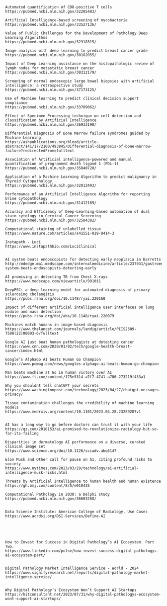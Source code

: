 ```comment



Automated quantification of CD8-positive T cells
https://pubmed.ncbi.nlm.nih.gov/32205483/

Artificial Intelligence-based screening of mycobacteria
https://pubmed.ncbi.nlm.nih.gov/33527136/

Value of Public Challenges for the Development of Pathology Deep Learning Algorithms
https://pubmed.ncbi.nlm.nih.gov/32318315/

Image analysis with deep learning to predict breast cancer grade
https://pubmed.ncbi.nlm.nih.gov/30182055/

Impact of Deep Learning assistance on the histopathologic review of lymph nodes for metastatic breast cancer
https://pubmed.ncbi.nlm.nih.gov/30312179/

Screening of normal endoscopic large bowel biopsies with artificial intelligence: a retrospective study
https://pubmed.ncbi.nlm.nih.gov/37173125/

Use of Machine learning to predict clinical decision support compliance
https://pubmed.ncbi.nlm.nih.gov/33709062/

Effect of Specimen Processing technique on cell detection and classification by Artificial Intelligence
https://pubmed.ncbi.nlm.nih.gov/36933198/

Differential Diagnosis of Bone Marrow failure syndromes guided by Machine Learning 
https://ashpublications.org/blood/article-abstract/141/17/2100/493845/Differential-diagnosis-of-bone-marrow-failure?redirectedFrom=fulltext

Association of Artificial intelligence-powered and manual quantification of programmed death ligand 1 (PDL-1)
https://pubmed.ncbi.nlm.nih.gov/35840720/

Application of a Machine Learning Algorithm to predict malignancy in Thyroid Cytopathology
https://pubmed.ncbi.nlm.nih.gov/32012493/

Performance of an Artificial Intelligence Algorithm for reporting Urine Cytopathology
https://pubmed.ncbi.nlm.nih.gov/31412169/

Accuracy and Efficiency of Deep-Learning-based automation of dual stain cytology in Cervical Cancer Screening
https://pubmed.ncbi.nlm.nih.gov/32584382/

Computational staining of unlabelled tissue
https://www.nature.com/articles/s41551-019-0414-3

Instapath - Luci
https://www.instapathbio.com/LuciClinical


AI system beats endoscopists for detecting early neoplasia in Barretts 
http://mdedge.ma1.medscape.com/internalmedicine/article/237931/gastroenterology/ai-system-beats-endoscopists-detecting-early

AI promising in detecting TB from Chest X-rays
https://www.medscape.com/viewarticle/991011

DeepPSC: a deep learning model for automated diagnosis of primary sclerosing cholangitis
https://pubs.rsna.org/doi/10.1148/ryai.220160

Impact of different artificial intelligence user interfaces on lung nodule and mass detection
https://pubs.rsna.org/doi/abs/10.1148/ryai.220079

Machines match humans in image-based diagnosis
https://www.thelancet.com/journals/landig/article/PIIS2589-7500(22)00003-6/fulltext

Google AI just beat human pathologists at detecting cancer
https://www.cnn.com/2020/01/02/tech/google-health-breast-cancer/index.html

Google’s AlphaGo AI beats Human Go Champion
https://www.pcmag.com/news/googles-alphago-ai-beats-human-go-champion

Man beats machine at Go in human victory over AI
https://www.ft.com/content/175e5314-a7f7-4741-a786-273219f433a1

Why you shouldnt tell chatGPT your secrets
https://www.washingtonpost.com/technology/2023/04/27/chatgpt-messages-privacy/

Tissue contamination challenges the credibility of machine learning models 
https://www.medrxiv.org/content/10.1101/2023.04.28.23289287v1


AI has a long way to go before doctors can trust it with your life
https://qz.com/2016153/ai-promised-to-revolutionize-radiology-but-so-far-its-failing

Disparities in dermatology AI performance on a diverse, curated clinical image set 
https://www.science.org/doi/10.1126/sciadv.abq6147

Elon Musk and Other call for pause on AI, citing profound risks to society
https://www.nytimes.com/2023/03/29/technology/ai-artificial-intelligence-musk-risks.html

Threats by Artificial Intelligence to human health and human existence
https://gh.bmj.com/content/8/5/e010435

Computational Pathology in 2030: a Delphi study
https://pubmed.ncbi.nlm.nih.gov/36603288/


Data Science Institute: American College of Radiology, Use Cases
https://www.acrdsi.org/DSI-Services/Define-AI


 


```



```comment
How to Invest for Success in Digital Pathology’s AI Ecosystem. Part Two. 
https://www.linkedin.com/pulse/how-invest-success-digital-pathologys-ai-ecosystem-part/


Digital Pathology Market Intelligence Service - World - 2024
https://www.signifyresearch.net/reports/digital-pathology-market-intelligence-service/

  
Why Digital Pathology’s Ecosystem Won’t Support AI Startups
https://hitconsultant.net/2023/07/31/why-digital-pathologys-ecosystem-wont-support-ai-startups/


```


